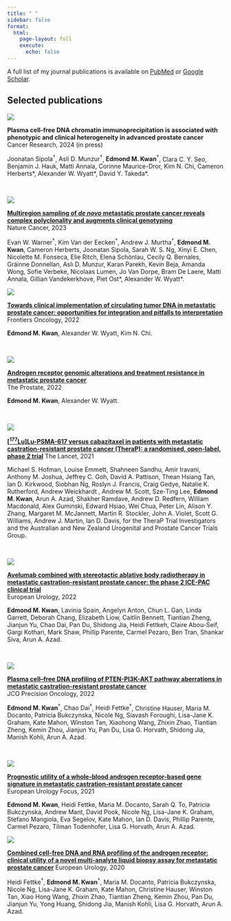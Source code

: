 ```yaml
---
title: " "
sidebar: false
format:
  html:
    page-layout: full
    execute:
      echo: false
---
```


A full list of my journal publications is available on [PubMed](https://www.ncbi.nlm.nih.gov/myncbi/1RQvgzm6zlL5y/bibliography/public/) or [Google Scholar](https://scholar.google.ca/citations?hl=en&user=FU67caEAAAAJ). 


## Selected publications

:::: {.grid}

::: {.g-col-3}

![](docs/images/plasma-chip-seq.png){fig-align="left"}

:::

::: {.g-col-8}

<span class="publication-title">
**Plasma cell-free DNA chromatin immunoprecipitation is associated with phenotypic and clinical heterogeneity in advanced prostate cancer**
</span>  
Cancer Research, 2024 (in press)

<span class="publication-author">
<span>Joonatan Sipola<sup>&dagger;</sup></span>, <span>Asli D. Munzur<sup>&dagger;</sup></span>, <span>**Edmond M. Kwan**<sup>&dagger;</sup></span>, Clara C. Y. Seo, Benjamin J. Hauk, Matti Annala, Corinne Maurice-Dror, Kim N. Chi, Cameron Herberts\*, Alexander W. Wyatt\*, David Y. Takeda*.  
</span>

\

:::

::: {.g-col-3}

![](docs/images/m1rp.png){fig-align="left"}

:::

::: {.g-col-8}
<span class="publication-title">
  <strong><a href="https://doi.org/10.1038/s43018-023-00692-y" target="_blank">**Multiregion sampling of *de novo* metastatic prostate cancer reveals complex polyclonality and augments clinical genotyping**</a></strong>  
</span>
Nature Cancer, 2023

<span class="publication-author">
<span>Evan W. Warner<sup>&dagger;</sup></span>, <span>Kim Van der Eecken<sup>&dagger;</sup></span>, <span>Andrew J. Murtha<sup>&dagger;</sup></span>, **Edmond M. Kwan**, Cameron Herberts, Joonatan Sipola,
Sarah W. S. Ng, Xinyi E. Chen, Nicolette M. Fonseca, Elie Ritch, Elena Schönlau, Cecily Q. Bernales, Gráinne Donnellan, Aslı D. Munzur, Karan Parekh, Kevin Beja, Amanda Wong, Sofie Verbeke, Nicolaas Lumen,
Jo Van Dorpe, Bram De Laere, Matti Annala, Gillian Vandekerkhove, Piet Ost\*, Alexander W. Wyatt\*.  
</span>


:::

::: {.g-col-3}

![](docs/images/ctdna-review.png){fig-align="left"}

:::

::: {.g-col-8}

<span class="publication-title">
  <strong><a href="https://doi.org/10.3389/fonc.2022.1054497" target="_blank">**Towards clinical implementation of circulating tumor DNA in metastatic prostate cancer: opportunities for integration and pitfalls to interpretation**</a></strong>  
</span>
Frontiers Oncology, 2022  

<span class="publication-author">
**Edmond M. Kwan**, Alexander W. Wyatt, Kim N. Chi.  
</span>

\

:::

::: {.g-col-3}

![](docs/images/ar-alt-review.jpg){fig-align="left"}

:::

::: {.g-col-8}

<span class="publication-title">
  <strong><a href="https://doi.org/10.1002/pros.24356" target="_blank">**Androgen receptor genomic alterations and treatment resistance in metastatic prostate cancer**</a></strong>  
</span>
The Prostate, 2022  

<span class="publication-author">
**Edmond M. Kwan**, Alexander W. Wyatt.  
</span>

\

:::

::: {.g-col-3}

![](docs/images/therap-pfs.png){fig-align="left"}

:::

::: {.g-col-8}

<span class="publication-title">
<strong><a href="https://doi.org/10.1002/pros.2435" target="_blank">[<sup>177</sup>Lu]Lu-PSMA-617 versus cabazitaxel in patients with metastatic castration-resistant prostate cancer (TheraP): a randomised, open-label, phase 2 trial</a></strong>
</span>
The Lancet, 2021

<span class="publication-author">
Michael S. Hofman, Louise Emmett, Shahneen Sandhu, Amir Iravani, Anthony M. Joshua, Jeffrey C. Goh, David A. Pattison, Thean Hsiang Tan, Ian D. Kirkwood, Siobhan Ng, Roslyn J. Francis, Craig Gedye, Natalie K. Rutherford, Andrew Weickhardt , Andrew M. Scott, Sze-Ting Lee, **Edmond M. Kwan**, Arun A. Azad, Shakher Ramdave, Andrew D. Redfern, William Macdonald, Alex Guminski, Edward Hsiao, Wei Chua, Peter Lin, Alison Y. Zhang, Margaret M. McJannett, Martin R. Stockler, John A. Violet, Scott G. Williams, Andrew J. Martin, Ian D. Davis, for the TheraP Trial Investigators and the Australian and New Zealand Urogenital and Prostate Cancer Trials Group.
</span>

\

:::

::: {.g-col-3}

![](docs/images/ice-pac.png){fig-align="left"}

:::

::: {.g-col-8}

<span class="publication-title">
<strong><a href="https://doi.org/10.1016/j.eururo.2021.08.011" target="_blank">Avelumab combined with stereotactic ablative body radiotherapy in metastatic castration-resistant prostate cancer: the phase 2 ICE-PAC clinical trial</a></strong>
</span>  
European Urology, 2022  

<span class="publication-author">
**Edmond M. Kwan**, Lavinia Spain, Angelyn Anton, Chun L. Gan, Linda Garrett,
Deborah Chang, Elizabeth Liow, Caitlin Bennett, Tiantian Zheng, Jianjun Yu, Chao Dai,
Pan Du, Shidong Jia, Heidi Fettkeh, Claire Abou-Seif, Gargi Kothari, Mark Shaw,
Phillip Parente, Carmel Pezaro, Ben Tran, Shankar Siva, Arun A. Azad.
</span>

\

:::

::: {.g-col-3}

![](docs/images/pi3k-ar.png){fig-align="left"}

:::

::: {.g-col-8}

<span class="publication-title">
<strong><a href="https://doi.org/10.1200/PO.20.00424" target="_blank">Plasma cell–free DNA profiling of PTEN-PI3K-AKT pathway aberrations in metastatic castration-resistant prostate cancer</a></strong>
</span>  
JCO Precision Oncology, 2022  

<span class="publication-author">
<span>**Edmond M. Kwan**<sup>&dagger;</sup></span>, <span>Chao Dai<sup>&dagger;</sup></span>, <span>Heidi Fettke<sup>&dagger;</sup></span>, Christine Hauser, Maria M. Docanto, Patricia Bukczynska, Nicole Ng, 
Siavash Foroughi, Lisa-Jane K. Graham, Kate Mahon, Winston Tan, Xiaohong Wang, Zhixin Zhao, Tiantian Zheng, Kemin Zhou, Jianjun Yu, Pan Du, Lisa G. Horvath, Shidong Jia, Manish Kohli, Arun A. Azad.  
</span>

\

:::

::: {.g-col-3}

![](docs/images/gene-sig.png){fig-align="left"}

:::

::: {.g-col-8}

<span class="publication-title">
<strong><a href="https://doi.org/10.1016/j.euf.2019.04.020" target="_blank">Prognostic utility of a whole-blood androgen receptor-based gene signature in metastatic castration-resistant prostate cancer</a></strong>
</span>  
European Urology Focus, 2021

<span class="publication-author">
**Edmond M. Kwan**, Heidi Fettke, Maria M. Docanto, Sarah Q. To, Patricia Bukczynska, Andrew Mant, David Pook, Nicole Ng, Lisa-Jane K. Graham, Stefano Mangiola, Eva Segelov, Kate Mahon, Ian D. Davis, Phillip Parente, Carmel Pezaro, Tilman Todenhofer, Lisa G. Horvath, Arun A. Azad.
</span>


:::

::: {.g-col-3}

![](docs/images/ar-dna-rna.png){fig-align="left"}

:::

::: {.g-col-8}

<span class="publication-title">
<strong><a href="https://doi.org/10.1016/j.eururo.2020.03.044" target="_blank">Combined cell-free DNA and RNA profiling of the androgen receptor: clinical utility of a novel multi-analyte liquid biopsy assay for metastatic prostate cancer</a></strong>
</span>
European Urology, 2020

<span class="publication-author">
<span>Heidi Fettke<sup>&dagger;</sup></span>, <span>**Edmond M. Kwan**<sup>&dagger;</sup></span>, Maria M. Docanto, Patricia Bukczynska, Nicole Ng, Lisa-Jane K. Graham, Kate Mahon, Christine Hauser, Winston Tan, Xiao Hong Wang,
Zhixin Zhao, Tiantian Zheng, Kemin Zhou, Pan Du, Jianjun Yu, Yong Huang, Shidong Jia, Manish Kohli, Lisa G. Horvath, Arun A. Azad.
</span>

\

:::


::::
